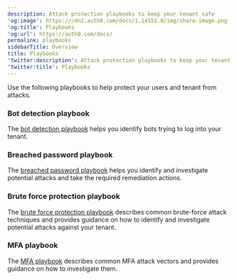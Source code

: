 ```yaml
---
description: Attack protection playbooks to keep your tenant safe
'og:image': https://cdn2.auth0.com/docs/1.14553.0/img/share-image.png
'og:title': Playbooks
'og:url': https://auth0.com/docs/
permalink: playbooks
sidebarTitle: Overview
title: Playbooks
'twitter:description': Attack protection playbooks to keep your tenant safe
'twitter:title': Playbooks
---
```

Use the following playbooks to help protect your users and tenant from attacks.

### Bot detection playbook

The [bot detection playbook](/secure/attack-protection/playbooks/bot-detection-playbook) helps you identify bots trying to log into your tenant.

### Breached password playbook

The [breached password playbook](/secure/attack-protection/playbooks/breached-password-playbook) helps you identify and investigate potential attacks and take the required remediation actions.

### Brute force protection playbook

The [brute force protection playbook](/secure/attack-protection/playbooks/brute-force-protection-playbook) describes common brute-force attack techniques and provides guidance on how to identify and investigate potential attacks against your tenant.

### MFA playbook

The [MFA playbook](/secure/attack-protection/playbooks/mfa-playbook) describes common <Tooltip tip="Multi-factor authentication (MFA): User authentication process that uses a factor in addition to username and password such as a code via SMS." cta="View Glossary" href="/glossary?term=MFA">MFA</Tooltip> attack vectors and provides guidance on how to investigate them.